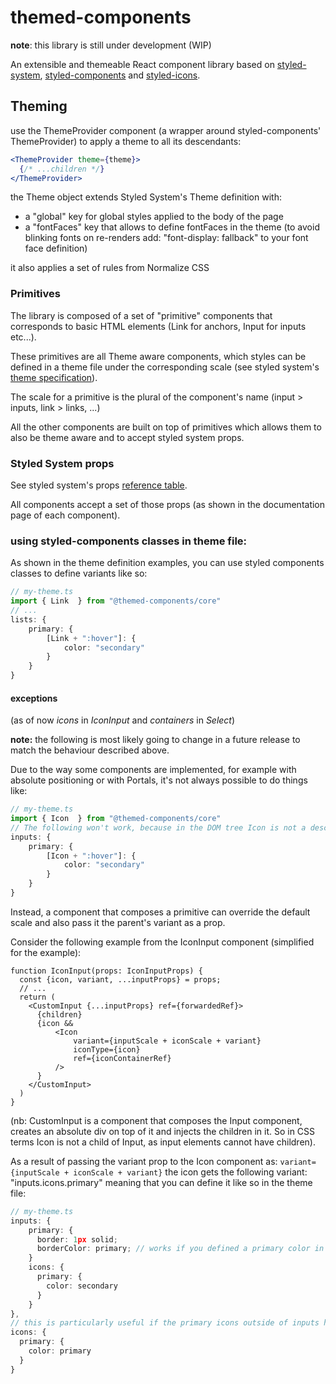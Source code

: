 
<Meta title="Docs/Getting started" />

# themed-components
**note**: this library is still under development (WIP)

An extensible and themeable React component library based on [styled-system](https://styled-system.com/), [styled-components](https://styled-components.com/) and [styled-icons](https://styled-icons.js.org/).

## Theming

use the ThemeProvider component (a wrapper around styled-components' ThemeProvider) to apply a theme to all its descendants:
```jsx
<ThemeProvider theme={theme}>
  {/* ...children */}
</ThemeProvider>
```
the Theme object extends Styled System's Theme definition with: 
- a "global" key for global styles applied to the body of the page
- a "fontFaces" key that allows to define fontFaces in the theme (to avoid blinking fonts on re-renders add: "font-display: fallback" to your font face definition)

it also applies a set of rules from Normalize CSS

### Primitives

The library is composed of a set of "primitive" components that corresponds to basic HTML elements (Link for anchors, Input for inputs etc...).

These primitives are all Theme aware components, which styles can be defined in a theme file under the corresponding scale (see styled system's [theme specification](https://styled-system.com/theme-specification)).

The scale for a primitive is the plural of the component's name (input > inputs, link > links, ...) 

All the other components are built on top of primitives which allows them to also be theme aware and to accept styled system props. 

### Styled System props

See styled system's props [reference table](https://styled-system.com/table).

All components accept a set of those props (as shown in the documentation page of each component).

### using styled-components classes in theme file:

As shown in the theme definition examples, you can use styled components classes to define variants like so:
```ts
// my-theme.ts
import { Link  } from "@themed-components/core"
// ...
lists: {
    primary: {
        [Link + ":hover"]: {
            color: "secondary"
        }
    }
}
```
#### exceptions
(as of now *icons* in *IconInput* and *containers* in *Select*)

**note:** the following is most likely going to change in a future release to match the behaviour described above.

Due to the way some components are implemented, for example with absolute positioning or with Portals, it's not always possible to do things like: 
```ts
// my-theme.ts
import { Icon  } from "@themed-components/core"
// The following won't work, because in the DOM tree Icon is not a descendant of Input
inputs: {
    primary: {
        [Icon + ":hover"]: {
            color: "secondary"
        }
    }
}
```
Instead, a component that composes a primitive can override the default scale and also pass it the parent's variant as a prop.

Consider the following example from the IconInput component (simplified for the example):
```tsx
function IconInput(props: IconInputProps) {
  const {icon, variant, ...inputProps} = props;
  // ...
  return (
    <CustomInput {...inputProps} ref={forwardedRef}>
      {children}
      {icon &&
          <Icon
              variant={inputScale + iconScale + variant}
              iconType={icon}
              ref={iconContainerRef}
          />
      }
    </CustomInput>
  )
}
```
(nb: CustomInput is a component that composes the Input component, creates an absolute div on top 
of it and injects the children in it. So in CSS terms Icon is not a child of Input, 
as input elements cannot have children).


As a result of passing the variant prop to the Icon component as: 
```variant={inputScale + iconScale + variant}```
the icon gets the following variant: "inputs.icons.primary"
meaning that you can define it like so in the theme file:
```ts
// my-theme.ts
inputs: {
    primary: {
      border: 1px solid;
      borderColor: primary; // works if you defined a primary color in the colors' scale
    }
    icons: {
      primary: {
        color: secondary
      }
    }
},
// this is particularly useful if the primary icons outside of inputs have a CSS that doesn't match:
icons: {
  primary: {
    color: primary
  }
}  
```
